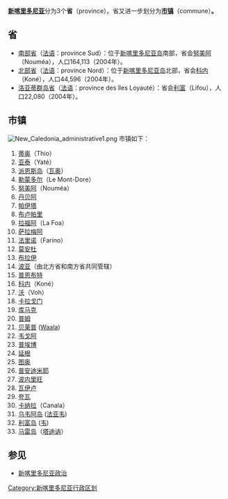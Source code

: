 '''[[新喀里多尼亚|新喀里多尼亚]]'''分为3个'''省'''（province）。省又进一步划分为[[市镇_(法国)|'''市镇''']]（commune）'''。'''

== 省 ==

* [[南部省_(新喀里多尼亚)|南部省]]（[[法语|法语]]：province Sud）：位于[[新喀里多尼亚岛|新喀里多尼亚岛]]南部，省会[[努美阿|努美阿]]（Nouméa），人口164,113（2004年）。
* [[北部省_(新喀里多尼亚)|北部省]]（[[法语|法语]]：province Nord）：位于[[新喀里多尼亚岛|新喀里多尼亚岛]]北部，省会[[科内|科内]]（Koné），人口44,596（2004年）。
* [[洛亚蒂群岛|洛亚蒂群岛省]]（[[法语|法语]]：province des îles Loyauté）：省会[[利富|利富]]（Lifou），人口22,080（2004年）。

== 市镇 ==
[[File:New_Caledonia_administrative1.png|thumb]]
市镇如下：
{{div col|colwidth=15em}}
#[[蒂奥|蒂奥]]（Thio）
#[[亚泰_(新喀里多尼亚)|亚泰]]（Yaté）
#[[派恩斯岛|派恩斯岛]]（[[瓦奥|瓦奥]]）
#[[勒蒙多尔|勒蒙多尔]]（Le Mont-Dore）
#[[努美阿|努美阿]]（Nouméa）
#[[丹贝阿|丹贝阿]]
#[[帕伊塔|帕伊塔]]
#[[布卢帕里|布卢帕里]]
#[[拉福阿|拉福阿]]（La Foa）
#[[萨拉梅阿|萨拉梅阿]]
#[[法里诺|法里诺]]（Farino）
#[[莫安杜|莫安杜]]
#[[布拉伊|布拉伊]]
#[[波亚|波亚]]（由北方省和南方省共同管辖）
#[[普恩布特|普恩布特]]
#[[科内|科内]]（Koné）
#[[沃|沃]]（Voh）
#[[卡拉戈门|卡拉戈门]]
#[[库马克|库马克]]
#[[普姆|普姆]]
#[[贝莱普|贝莱普]] ([[Waala|Waala]])
#[[韦戈阿|韦戈阿]]
#[[普埃博|普埃博]]
#[[延根_(新喀里多尼亚)|延根]]
#[[图奥|图奥]]
#[[普安迪米耶|普安迪米耶]]
#[[波内里旺|波内里旺]]
#[[瓦伊卢|瓦伊卢]]
#[[夸瓦|夸瓦]]
#[[卡纳拉|卡纳拉]]（Canala）
#[[乌韦阿岛|乌韦阿岛]] ([[法亚韦|法亚韦]])
#[[利富岛|利富岛]] ([[韦_(新喀里多尼亚)|韦]])
#[[马雷岛|马雷岛]]（[[塔迪讷|塔迪讷]]）
{{div col end}}

== 参见 ==
*[[新喀里多尼亚政治|新喀里多尼亚政治]]

{{新喀里多尼亞行政區劃}}
{{大洋洲題目|行政区划}}

[[Category:新喀里多尼亚行政区划|Category:新喀里多尼亚行政区划]]